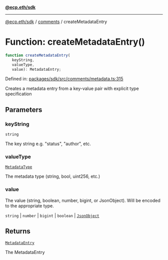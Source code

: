 [**@ecp.eth/sdk**](../../index.mdx)

***

[@ecp.eth/sdk](/sdk-reference/index.mdx) / [comments](/sdk-reference/comments/index.mdx) / createMetadataEntry

# Function: createMetadataEntry()

```ts
function createMetadataEntry(
   keyString, 
   valueType, 
   value): MetadataEntry;
```

Defined in: [packages/sdk/src/comments/metadata.ts:315](https://github.com/ecp-eth/comments-monorepo/blob/main/packages/sdk/src/comments/metadata.ts#L315)

Creates a metadata entry from a key-value pair with explicit type specification

## Parameters

### keyString

`string`

The key string e.g. "status", "author", etc.

### valueType

[`MetadataType`](/sdk-reference/comments/type-aliases/MetadataType.mdx)

The metadata type (string, bool, uint256, etc.)

### value

The value (string, boolean, number, bigint, or JsonObject). Will be encoded to the appropriate type.

`string` | `number` | `bigint` | `boolean` | [`JsonObject`](/sdk-reference/comments/type-aliases/JsonObject.mdx)

## Returns

[`MetadataEntry`](/sdk-reference/comments/type-aliases/MetadataEntry.mdx)

The MetadataEntry
